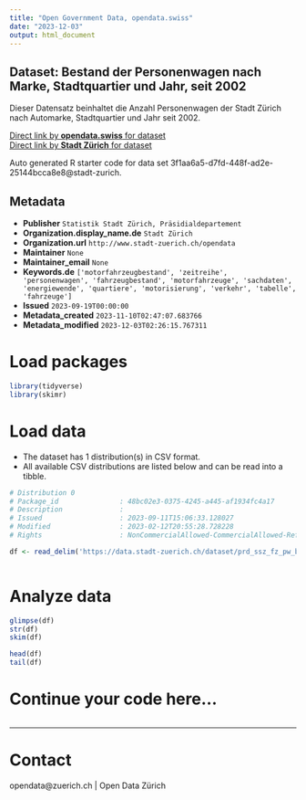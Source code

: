 ```yaml
---
title: "Open Government Data, opendata.swiss"
date: "2023-12-03"
output: html_document
---
```


## Dataset: Bestand der Personenwagen nach Marke, Stadtquartier und Jahr, seit 2002

Dieser Datensatz beinhaltet die Anzahl Personenwagen der Stadt Zürich nach Automarke, Stadtquartier und Jahr seit 2002. 


[Direct link by **opendata.swiss** for dataset](https://opendata.swiss/de/dataset/bestand-der-personenwagen-nach-marke-stadtquartier-und-jahr-seit-2002)<br>
[Direct link by **Stadt Zürich** for dataset](https://data.stadt-zuerich.ch/dataset/prd_ssz_fz_pw_bestand_marke_quartier_od2003)

Auto generated R starter code for data set 3f1aa6a5-d7fd-448f-ad2e-25144bcca8e8@stadt-zurich.

## Metadata

- **Publisher** `Statistik Stadt Zürich, Präsidialdepartement`
- **Organization.display_name.de** `Stadt Zürich`
- **Organization.url** `http://www.stadt-zuerich.ch/opendata`
- **Maintainer** `None`
- **Maintainer_email** `None`
- **Keywords.de** `['motorfahrzeugbestand', 'zeitreihe', 'personenwagen', 'fahrzeugbestand', 'motorfahrzeuge', 'sachdaten', 'energiewende', 'quartiere', 'motorisierung', 'verkehr', 'tabelle', 'fahrzeuge']`
- **Issued** `2023-09-19T00:00:00`
- **Metadata_created** `2023-11-10T02:47:07.683766`
- **Metadata_modified** `2023-12-03T02:26:15.767311`


# Load packages

```r

library(tidyverse)
library(skimr)

```

# Load data

-   The dataset has 1 distribution(s) in CSV format.
-   All available CSV distributions are listed below and can be read into a tibble.

```r

# Distribution 0
# Package_id               : 48bc02e3-0375-4245-a445-af1934fc4a17
# Description              : 
# Issued                   : 2023-09-11T15:06:33.128027
# Modified                 : 2023-02-12T20:55:28.728228
# Rights                   : NonCommercialAllowed-CommercialAllowed-ReferenceNotRequired

df <- read_delim('https://data.stadt-zuerich.ch/dataset/prd_ssz_fz_pw_bestand_marke_quartier_od2003/download/VER200OD2003.csv')



```

# Analyze data

```r

glimpse(df)
str(df)
skim(df)

head(df)
tail(df)

```

# Continue your code here...

```r

```

------------------------------------------------------------------------

# Contact

opendata@zuerich.ch | Open Data Zürich
